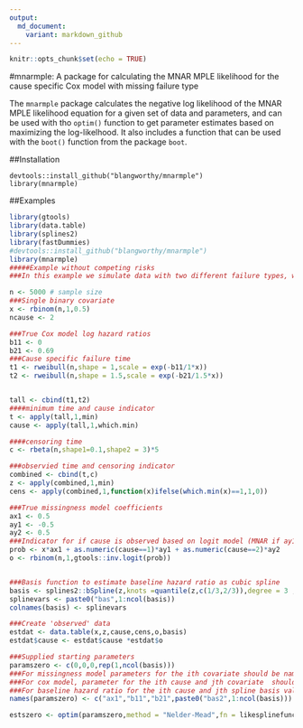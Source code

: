```yaml
---
output:
  md_document:
    variant: markdown_github
---
```


```r
knitr::opts_chunk$set(echo = TRUE)
```

#mnarmple: A package for calculating the MNAR MPLE likelihood for the cause specific Cox model with missing failure type

The `mnarmple` package calculates the negative log likelihood of the MNAR MPLE likelihood equation for a given set of data and parameters, and can be used with tho `optim()` function to get parameter estimates based on maximizing the log-likelhood. It also includes a function that can be used with the `boot()` function from the package `boot`.

##Installation
```install
devtools::install_github("blangworthy/mnarmple")
library(mnarmple)
```

##Examples

```r
library(gtools)
library(data.table)
library(splines2)
library(fastDummies)
#devtools::install_github("blangworthy/mnarmple")
library(mnarmple)
#####Example without competing risks
###In this example we simulate data with two different failure types, where failure type is missing for some subjects, and the missingness is not at random. We then use the likesplinefunctionmnarfixed() to estimate the MNAR MPLE. There is a single covariate, X, which affects the hazard for the second failure type, but not the first. X also has an effect on the probability of failure type being missing, along with the actual failure type (hence missing not at random). The true baseline hazard ratio is based on two Weibull distributions, and the baseline hazard ratio is estimated with a cubic spine.

n <- 5000 # sample size
###Single binary covariate
x <- rbinom(n,1,0.5)
ncause <- 2

###True Cox model log hazard ratios
b11 <- 0
b21 <- 0.69
###Cause specific failure time
t1 <- rweibull(n,shape = 1,scale = exp(-b11/1*x))
t2 <- rweibull(n,shape = 1.5,scale = exp(-b21/1.5*x))


tall <- cbind(t1,t2)
####minimum time and cause indicator
t <- apply(tall,1,min)
cause <- apply(tall,1,which.min)

####censoring time
c <- rbeta(n,shape1=0.1,shape2 = 3)*5

###observied time and censoring indicator
combined <- cbind(t,c)
z <- apply(combined,1,min)
cens <- apply(combined,1,function(x)ifelse(which.min(x)==1,1,0))

###True missingness model coefficients
ax1 <- 0.5
ay1 <- -0.5
ay2 <- 0.5
###Indicator for if cause is observed based on logit model (MNAR if ay1 doesn't equal ay2)
prob <- x*ax1 + as.numeric(cause==1)*ay1 + as.numeric(cause==2)*ay2
o <- rbinom(n,1,gtools::inv.logit(prob))


###Basis function to estimate baseline hazard ratio as cubic spline
basis <- splines2::bSpline(z,knots =quantile(z,c(1/3,2/3)),degree = 3 ,intercept = T)
splinevars <- paste0("bas",1:ncol(basis))
colnames(basis) <- splinevars

###Create 'observed' data
estdat <- data.table(x,z,cause,cens,o,basis)
estdat$cause <- estdat$cause *estdat$o

###Supplied starting parameters
paramszero <- c(0,0,0,rep(1,ncol(basis)))
###For missingness model parameters for the ith covariate should be named "axi" (does not include MNAR parameters)
###For cox model, parameter for the ith cause and jth covariate  should be named "bij"
###For baseline hazard ratio for the ith cause and jth spline basis value the parameter should be named "basij"
names(paramszero) <- c("ax1","b11","b21",paste0("bas2",1:ncol(basis)))

estszero <- optim(paramszero,method = "Nelder-Mead",fn = likesplinefunctionmnarfixed,dat = estdat,mnarparams=c(0.5,-0.5),timevar = "z",xvarsmiss="x",xvarscox="x",splinevars=splinevars,ncause=ncause)

```
